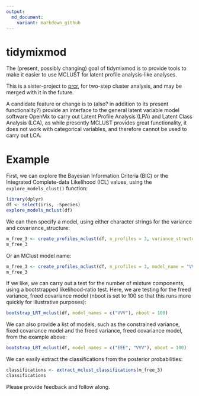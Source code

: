 ```yaml
---
output:
  md_document:
    variant: markdown_github
---
```


# tidymixmod

The (present, possibly changing) goal of tidymixmod is to provide tools to make it easier to use MCLUST for latent profile analysis-like analyses.

This is a sister-project to [prcr](https://github.com/jrosen48/prcr), for two-step cluster analysis, and may be merged with it in the future. 

A candidate feature or change is to (also? in addition to its present functionality?) provide an interface to the general latent variable model software OpenMx to carry out Latent Profile Analysis (LPA) and Latent Class Analysis (LCA), as while presently MCLUST provides great functionality, it does not work with categorical variables, and therefore cannot be used to carry out LCA.

# Example

First, we can explore the Bayesian Information Criteria (BIC) or the Integrated Complete-data Likelihood (ICL) values, using the `explore_models_clust()` function:

```r
library(dplyr)
df <- select(iris, -Species)
explore_models_mclust(df)
```

We can then specify a model, using either character strings for the variance and covariance_structure:

```r
m_free_3 <- create_profiles_mclust(df, n_profiles = 3, variance_structure = "freed", covariance_structure = "freed")
m_free_3
```

Or an MClust model name:

```r
m_free_3 <- create_profiles_mclust(df, n_profiles = 3, model_name = "VVV")
m_free_3
```

If we like, we can carry out a test for the number of mixture components, using a bootstrapped likelihood-ratio test. Here, we are testing for the freed variance, freed covariance model (nboot is set to 100 so that this runs more quickly for illustrative purposes):

```r
bootstrap_LRT_mclust(df, model_names = c("VVV"), nboot = 100)
```

We can also provide a list of models, such as the constrained variance, fixed covariance model and the freed variance, freed covariance model, from the example above:

```r
bootstrap_LRT_mclust(df, model_names = c("EEE", "VVV"), nboot = 100)
```

We can easily extract the classifications from the posterior probabilities:

```r
classifications <- extract_mclust_classifications(m_free_3)
classifications
```

Please provide feedback and follow along.
